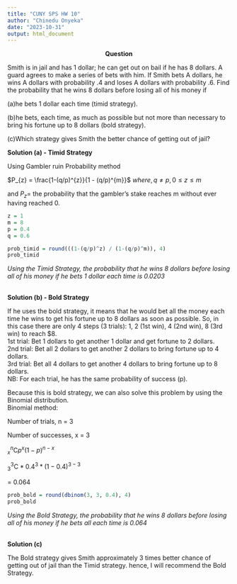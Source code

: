 ```yaml
---
title: "CUNY SPS HW 10"
author: "Chinedu Onyeka"
date: "2023-10-31"
output: html_document
---
```


<center> <b> Question </b> </center>
Smith is in jail and has 1 dollar; he can get out on bail if he has 8 dollars. A guard agrees to make a series of bets with him. If Smith bets A dollars, he wins A dollars with probability .4 and loses A dollars with probability .6. Find the probability that he wins 8 dollars before losing all of his money if  

(a)he bets 1 dollar each time (timid strategy).  

(b)he bets, each time, as much as possible but not more than necessary to bring his fortune up to 8  dollars (bold strategy).  

(c)Which strategy gives Smith the better chance of getting out of jail?  

**Solution (a) - Timid Strategy**

Using Gambler ruin Probability method

$P_{z} = \frac{1-(q/p)^{z}}{1 - (q/p)^{m}}$ $where, q \neq  p , 0 \leq z \leq m$ 

and $P_{z} =$ the probability that the gambler’s stake reaches m without ever having reached 0.

```r
z = 1
m = 8
p = 0.4
q = 0.6

prob_timid = round(((1-(q/p)^z) / (1-(q/p)^m)), 4)
prob_timid
```
*Using the Timid Strategy,  the probability that he wins 8 dollars before losing all of his money if he bets 1 dollar each time is 0.0203*  

</br>
**Solution (b) - Bold Strategy**

If he uses the bold strategy, it means that he would bet all the money each time he wins to get his fortune up to 8 dollars as soon as possible. So, in this case there are only 4 steps (3 trials):  1, 2 (1st win), 4 (2nd win), 8 (3rd win) to reach $8.  
1st trial: Bet 1 dollars to get another 1 dollar and get fortune to 2 dollars.  
2nd trial: Bet all 2 dollars to get another 2 dollars to bring fortune up to 4 dollars.  
3rd trial: Bet all 4 dollars to get another 4 dollars to bring fortune up to 8 dollars.  
NB: For each trial, he has the same probability of success (p).  


Because this is bold strategy, we can also solve this problem by using the Binomial distribution.  
Binomial method:

Number of trials, n = 3

Number of successes, x = 3

$_{x}^{n}\textrm{C}p^{x}(1-p)^{n-x}$

$_{3}^{3}\textrm{C}*0.4^{3}*(1-0.4)^{3-3}$

= 0.064  
```r
prob_bold = round(dbinom(3, 3, 0.4), 4)
prob_bold
```
*Using the Bold Strategy,  the probability that he wins 8 dollars before losing all of his money if he bets all each time is 0.064*  

</br>
**Solution (c)**

The Bold strategy gives Smith approximately 3 times better chance of getting out of jail than the Timid strategy. hence, I will recommend the Bold Strategy.
